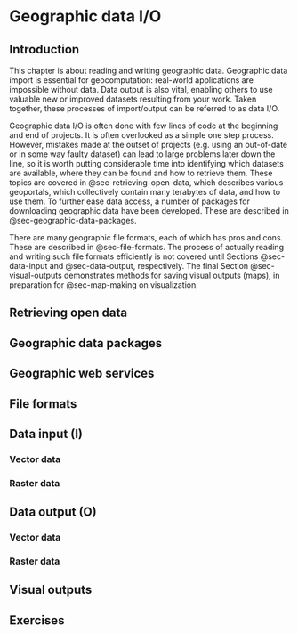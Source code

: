 # Geographic data I/O {#read-write}

## Introduction

This chapter is about reading and writing geographic data. Geographic data import is essential for geocomputation: real-world applications are impossible without data. 
Data output is also vital, enabling others to use valuable new or improved datasets resulting from your work. 
Taken together, these processes of import/output can be referred to as data I/O.

Geographic data I/O is often done with few lines of code at the beginning and end of projects. 
It is often overlooked as a simple one step process. 
However, mistakes made at the outset of projects (e.g. using an out-of-date or in some way faulty dataset) can lead to large problems later down the line, so it is worth putting considerable time into identifying which datasets are available, where they can be found and how to retrieve them. 
These topics are covered in @sec-retrieving-open-data, which describes various geoportals, which collectively contain many terabytes of data, and how to use them. 
To further ease data access, a number of packages for downloading geographic data have been developed. 
These are described in @sec-geographic-data-packages.

There are many geographic file formats, each of which has pros and cons. 
These are described in @sec-file-formats. 
The process of actually reading and writing such file formats efficiently is not covered until Sections @sec-data-input and @sec-data-output, respectively. 
The final Section @sec-visual-outputs demonstrates methods for saving visual outputs (maps), in preparation for @sec-map-making on visualization.

## Retrieving open data {#sec-retrieving-open-data}

## Geographic data packages {#sec-geographic-data-packages}

## Geographic web services

## File formats {#sec-file-formats}

## Data input (I) {#sec-data-input}

### Vector data

### Raster data

## Data output (O) {#sec-data-output}

### Vector data

### Raster data

## Visual outputs {#sec-visual-outputs}

## Exercises